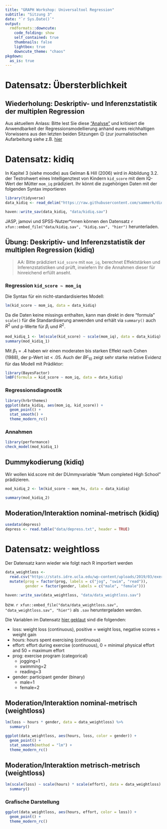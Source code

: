 ```yaml
---
title: "GRAPH Workshop: Universaltool Regression"
subtitle: "Sitzung 3"
date: "`r Sys.Date()`"
output:
  rmdformats::downcute:
    code_folding: show
    self_contained: true
    thumbnails: false
    lightbox: true
    downcute_theme: "chaos"
pkgdown:
  as_is: true
---
```

# Datensatz: Übersterblichkeit
## Wiederholung: Deskriptiv- und Inferenzstatistik der multiplen Regression
Aus aktuellem Anlass: Bitte lest Sie diese ["Analyse"](https://www.google.com/url?sa=t&rct=j&q=&esrc=s&source=web&cd=&ved=2ahUKEwil9-Hk9sX0AhU2gv0HHYAqCk8QFnoECAcQAQ&url=https%3A%2F%2Fwww.utebergner.de%2Fcms%2Fwp-content%2Fuploads%2F2021%2F11%2F%25C3%259Cbersterblichkeit-KW-36-bis-40-in-2021-003.docx&usg=AOvVaw0_93ZB0fmqD6gfd7ISmGfj) und kritisiert die Anwendbarkeit der Regressionsmodellierung anhand eures reichhaltigen Vorwissens aus den letzten beiden Sitzungen 😉 (zur journalistischen Aufarbeitung siehe z.B. [hier](https://www.heise.de/tp/features/Forencheck-Niedrige-Uebersterblichkeit-in-Sachsen-Impfquote-in-Afrika-und-der-Begriff-der-Immunitaet-6279279.html)

# Datensatz: kidiq

In Kapitel 3 (siehe moodle) aus Gelman & Hill (2006) wird in Abbildung 3.2. der Testrohwert eines Intelligenztest von Kindern `kid_score` mit dem IQ-Wert der Mütter `mom_iq` prädiziert. Ihr könnt die zugehörigen Daten mit der folgenden Syntax importieren
```r
library(tidyverse)
data_kidiq <- read_delim("https://raw.githubusercontent.com/sammerk/did_data/master/kidiq.csv")
```

```r
haven::write_sav(data_kidiq, "data/kidiq.sav")
```

JASP, jamovi und SPSS-Nutzer\*innen können den Datensatz `r xfun::embed_file("data/kidiq.sav", "kidiq.sav", "hier")` herunterladen.


## Übung: Deskriptiv- und Inferenzstatistik der multiplen Regression (kidiq)

> AA: Bitte prädiziert `kid_score` mit `mom_iq`, berechnet Effektstärken und Inferenzstatistiken und prüft, inwiefern Ihr die Annahmen dieser für hinreichend erfüllt anseht.

### Regression `kid_score ~ mom_iq`
Die Syntax für ein nicht-standardisiertes Modell:
```r
lm(kid_score ~ mom_iq, data = data_kidiq)
```

Da die Daten keine missings enthalten, kann man direkt in dere "formula" `scale()` für die Standardisierung anwenden und erhält via `summary()` auch $R^2$ und p-Werte für $\beta_i$ und $R^2$.
```r
mod_kidiq_1 <- lm(scale(kid_score) ~ scale(mom_iq), data = data_kidiq)
summary(mod_kidiq_1)
```

Mit $\beta_1 = .4$ haben wir einen moderaten bis starken Effekt nach Cohen (1988), der p-Wert ist < .05. Auch der $BF_{10}$ zeigt sehr starke relative Evidenz für das Modell mit Prädiktor:
```r
library(BayesFactor)
lmBF(formula = kid_score ~ mom_iq, data = data_kidiq)
```

### Regressionsdiagnostik
```r
library(hrbrthemes)
ggplot(data_kidiq, aes(mom_iq, kid_score)) + 
  geom_point() + 
  stat_smooth() + 
  theme_modern_rc()
```

### Annahmen
```r
library(performance)
check_model(mod_kidiq_1)
```

## Dummykodierung (kidiq)
Wir wollen kid.score mit der DUmmyvariable "Mum completed High School" prädizieren.
```r
mod_kidiq_2 <- lm(kid_score ~ mom_hs, data = data_kidiq)

summary(mod_kidiq_2)
```



## Moderation/Interaktion nominal-metrisch (kidiq)


```r
usedata(depress)
depress <- read.table("data/depress.txt", header = TRUE)
```



# Datensatz: weightloss
Der Datensatz kann wieder wie folgt nach R importiert werden
```r
data_weightloss <-
  read.csv("https://stats.idre.ucla.edu/wp-content/uploads/2019/03/exercise.csv") %>%
  mutate(prog = factor(prog, labels = c("jog", "swim", "read")),
         gender = factor(gender, labels = c("male", "female")))
```

```r
haven::write_sav(data_weightloss, "data/data_weightloss.sav")
```

bzw. `r xfun::embed_file("data/data_weightloss.sav", "data_weightloss.sav", "hier")` als `.sav` heruntergeladen werden.

Die Variablen im Datensatz [hier geklaut](https://stats.idre.ucla.edu/r/seminars/interactions-r/#top) sind die folgenden:

* loss: weight loss (continuous), positive = weight loss, negative scores = weight gain
* hours: hours spent exercising (continuous)
* effort: effort during exercise (continuous), 0 = minimal physical effort and 50 = maximum effort
* prog: exercise program (categorical)
    * jogging=1
    * swimming=2
    * reading=3
* gender: participant gender (binary)
    * male=1
    * female=2


## Moderation/Interaktion nominal-metrisch (weightloss)
```r
lm(loss ~ hours * gender, data = data_weightloss) %>%
  summary()
```

```r
ggplot(data_weightloss, aes(hours, loss, color = gender)) + 
  geom_point() + 
  stat_smooth(method = "lm") + 
  theme_modern_rc()
```


## Moderation/Interaktion metrisch-metrisch (weightloss)
```r
lm(scale(loss) ~ scale(hours) * scale(effort), data = data_weightloss) %>%
  summary()
```

### Grafische Darstellung
```r
ggplot(data_weightloss, aes(hours, effort, color = loss)) + 
  geom_point() + 
  theme_modern_rc()
```



